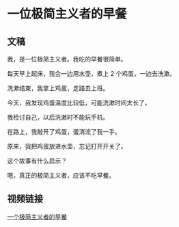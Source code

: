 # 一位极简主义者的早餐

## 文稿

我，是一位极简主义者。我吃的早餐很简单。

每天早上起床，我会一边用水壶，煮上 2 个鸡蛋，一边去洗漱。

洗漱结束，我拿上鸡蛋，走路去上班。

今天，我发现鸡蛋温度比较低，可能洗漱时间太长了。

我检讨自己，以后洗漱时不能玩手机。

在路上，我敲开了鸡蛋，蛋清流了我一手。

原来，我把鸡蛋放进水壶，忘记打开开关了。

这个故事有什么启示？

嗯，真正的极简主义者，应该不吃早餐。

## 视频链接

[一个极简主义者的早餐](https://www.bilibili.com/video/BV1cukqYDEik/?share_source=copy_web&vd_source=f8eec54bc10d5c56ccacd530944582d3)
